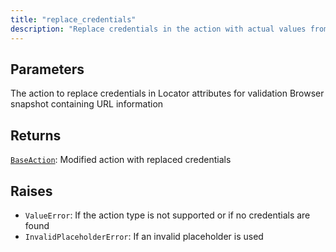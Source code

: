 ```yaml
---
title: "replace_credentials"
description: "Replace credentials in the action with actual values from the vault"
---
```






## Parameters

<ParamField path="action" type="BaseAction">
  The action to replace credentials in
</ParamField>

<ParamField path="attrs" type="LocatorAttributes">
  Locator attributes for validation
</ParamField>

<ParamField path="snapshot" type="BrowserSnapshot">
  Browser snapshot containing URL information
</ParamField>

## Returns

[`BaseAction`](../misc/baseaction):     Modified action with replaced credentials

## Raises

- `ValueError`: If the action type is not supported or if no credentials are found
- `InvalidPlaceholderError`: If an invalid placeholder is used
